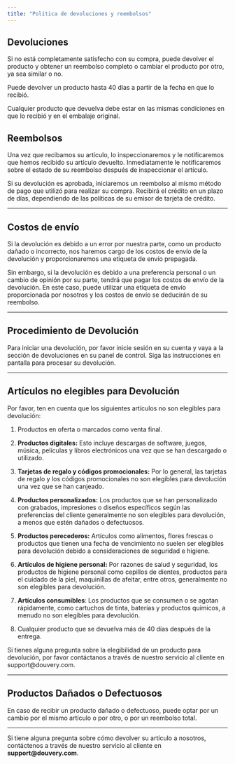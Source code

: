 ```yaml
---
title: "Política de devoluciones y reembolsos"
---
```


 

## Devoluciones

Si no está completamente satisfecho con su compra, puede devolver el producto y obtener un reembolso completo o cambiar el producto por otro, ya sea similar o no.

Puede devolver un producto hasta 40 días a partir de la fecha en que lo recibió.

Cualquier producto que devuelva debe estar en las mismas condiciones en que lo recibió y en el embalaje original.

## Reembolsos

Una vez que recibamos su artículo, lo inspeccionaremos y le notificaremos que hemos recibido su artículo devuelto. Inmediatamente le notificaremos sobre el estado de su reembolso después de inspeccionar el artículo.

Si su devolución es aprobada, iniciaremos un reembolso al mismo método de pago que utilizó para realizar su compra. Recibirá el crédito en un plazo de días, dependiendo de las políticas de su emisor de tarjeta de crédito.

***

## Costos de envío

Si la devolución es debido a un error por nuestra parte, como un producto dañado o incorrecto, nos haremos cargo de los costos de envío de la devolución y proporcionaremos una etiqueta de envío prepagada.

Sin embargo, si la devolución es debido a una preferencia personal o un cambio de opinión por su parte, tendrá que pagar los costos de envío de la devolución. En este caso, puede utilizar una etiqueta de envío proporcionada por nosotros y los costos de envío se deducirán de su reembolso.

***

## Procedimiento de Devolución

Para iniciar una devolución, por favor inicie sesión en su cuenta y vaya a la sección de devoluciones en su panel de control. Siga las instrucciones en pantalla para procesar su devolución.

***

## Artículos no elegibles para Devolución

Por favor, ten en cuenta que los siguientes artículos no son elegibles para devolución:

1. Productos en oferta o marcados como venta final.

2. **Productos digitales:** Esto incluye descargas de software, juegos, música, películas y libros electrónicos una vez que se han descargado o utilizado.

3. **Tarjetas de regalo y códigos promocionales:** Por lo general, las tarjetas de regalo y los códigos promocionales no son elegibles para devolución una vez que se han canjeado.

4. **Productos personalizados:** Los productos que se han personalizado con grabados, impresiones o diseños específicos según las preferencias del cliente generalmente no son elegibles para devolución, a menos que estén dañados o defectuosos.

5. **Productos perecederos:** Artículos como alimentos, flores frescas o productos que tienen una fecha de vencimiento no suelen ser elegibles para devolución debido a consideraciones de seguridad e higiene.

6. **Artículos de higiene personal:** Por razones de salud y seguridad, los productos de higiene personal como cepillos de dientes, productos para el cuidado de la piel, maquinillas de afeitar, entre otros, generalmente no son elegibles para devolución.

7. **Artículos consumibles**: Los productos que se consumen o se agotan rápidamente, como cartuchos de tinta, baterías y productos químicos, a menudo no son elegibles para devolución.

8. Cualquier producto que se devuelva más de 40 días después de la entrega.

Si tienes alguna pregunta sobre la elegibilidad de un producto para devolución, por favor contáctanos a través de nuestro servicio al cliente en support\@douvery.com.

***

## Productos Dañados o Defectuosos

En caso de recibir un producto dañado o defectuoso, puede optar por un cambio por el mismo artículo o por otro, o por un reembolso total.

***

Si tiene alguna pregunta sobre cómo devolver su artículo a nosotros, contáctenos a través de nuestro servicio al cliente en **support\@douvery.com**.

 